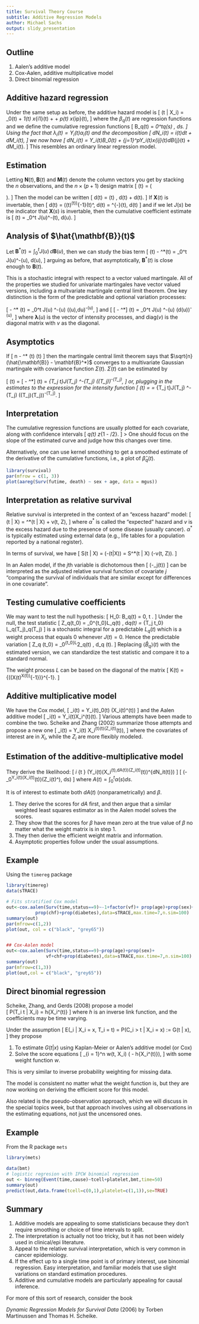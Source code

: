 ---
title: Survival Theory Course 
subtitle: Additive Regression Models
author: Michael Sachs
output: slidy_presentation
---

## Outline

1. Aalen's additive model
2. Cox-Aalen, additive multiplicative model
3. Direct binomial regression

## Additive hazard regression

Under the same setup as before, the additive hazard model is 
\[
\alpha(t | X_i) = \beta_0(t) + \beta_1(t) x_{i1}(t) + \cdots + \beta_p(t) x_{ip}(t), 
\]
where the $\beta_q(t)$ are regression functions and we define the cumulative regression functions
\[
B_q(t) = \int_0^t\beta_q(s) \, ds.
\]
Using the fact that $\lambda_i(t) = Y_i(t)\alpha_i(t)$ and the decomposition 
\[
dN_i(t) = \lambda_i(t)dt + dM_i(t),
\]
we now have
\[
dN_i(t) = Y_i(t)B_0(t) + \sum_{j=1}^pY_i(t)x_{ij}(t)dB_{j}(t) + dM_i(t).
\]
This resembles an ordinary linear regression model.

## Estimation

Letting $\mathbf{N}(t), \mathbf{B}(t)$ and $\mathbf{M}(t)$ denote the column vectors you get by stacking the $n$ observations, and the $n \times (p+1)$ design matrix
\[
\mathbf{X}(t) = \left(\begin{array}{c} 
Y_1(t) & Y_1(t) x_{11}(t) & \cdots & Y_1(t) x_{1p}(t) \\
\vdots & & & \\
Y_n(t) & Y_n(t) x_{n1}(t) & \cdots & Y_n(t) x_{np}(t)
\end{array}\right).
\]
Then the model can be written
\[
d\mathbf{N}(t) = \mathbf{X}(t) \, d\mathbf{B}(t) + d\mathbf{M}(t). 
\]
If $\mathbf{X}(t)$ is invertable, then 
\[
d\hat{\mathbf{B}}(t) = (\mathbf{X}(t)^\top\mathbf{X}(t))^{-1}\mathbf{X}(t)^\top \, d\mathbf{N}(t) = \mathbf{X}^{-}(t)\, d\mathbf{N}(t)
\]
and if we let $J(s)$ be the indicator that $\mathbf{X}(s)$ is invertable, then the cumulative coefficient estimate is
\[
\hat{\mathbf{B}}(t) = \int_0^t J(u)\mathbf{X}^-(t)\, d\mathbf{N}(u). 
\]

## Analysis of $\hat{\mathbf{B}}(t)$

Let $\mathbf{B}^*(t) = \int_0^tJ(u)\,d\mathbf{B}(u)$, then we can study the bias term
\[
\hat{\mathbf{B}}(t) - \mathbf{B}^*(t) = \int_0^t J(u)\mathbf{X}^-(u)\, d\mathbf{M}(u), 
\]
arguing as before, that asymptotically, $\mathbf{B}^*(t)$ is close enough to $\mathbf{B}(t)$. 

This is a stochastic integral with respect to a vector valued martingale. All of the properties we studied for univariate martingales have vector valued versions, including a multvariate martingale central limit theorem. One key distinction is the form of the predictable and optional variation processes: 

\[
\langle \hat{\mathbf{B}} - \mathbf{B}^* \rangle (t) = \int_0^t J(u) \mathbf{X}^-(u) \mbox{diag}(\mathbf{\lambda}(u)\,du)\mathbf{X}^-(u)^\top, 
\]
and 
\[
[\hat{\mathbf{B}} - \mathbf{B}^*] (t) = \int_0^t J(u) \mathbf{X}^-(u) \mbox{diag}(d\mathbf{N}(u))\mathbf{X}^-(u)^\top, 
\]
where $\mathbf{\lambda}(u)$ is the vector of intensity processes, and $\mbox{diag}(v)$ is the diagonal matrix with $v$ as the diagonal. 

## Asymptotics

If 
\[
n \langle \hat{\mathbf{B}} - \mathbf{B}^* \rangle (t) \rightarrow \Sigma(t)
\]
then the martingale central limit theorem says that $\sqrt{n}(\hat{\mathbf{B}} - \mathbf{B}^*)$ converges to a multivariate Gaussian martingale with covariance function  $\Sigma(t)$. $\Sigma(t)$ can be estimated by

\[
\hat{\Sigma}(t) = [\hat{\mathbf{B}} - \mathbf{B}^*] (t) = \sum_{T_j \leq t}J(T_j) \mathbf{X}^-(T_j) \mbox{diag}(\Delta \mathbf{N}(T_j))\mathbf{X}^-(T_j)^\top, 
\]
or, plugging in the estimates to the expression for the intensity function
\[
\tilde{\Sigma}(t) = \widehat{\langle \hat{\mathbf{B}} - \mathbf{B}^*\rangle (t)} = \sum_{T_j \leq t}J(T_j) \mathbf{X}^-(T_j) \mbox{diag}(\mathbf{X}(T_j)\Delta \hat{\mathbf{B}}(T_j))\mathbf{X}^-(T_j)^\top. 
\]


## Interpretation

The cumulative regression functions are usually plotted for each covariate, along with confidence intervals
\[
\hat{B}_q(t) \pm z_{1 - \alpha/2}\sqrt{\Sigma_{(q,q)}(t)}.
\]
> One should focus on the slope of the estimated curve and judge how this changes over time. 

Alternatively, one can use kernel smoothing to get a smoothed estimate of the derivative of the cumulative functions, i.e., a plot of $\hat{\beta}_q(t)$. 

```{r}
library(survival)
par(mfrow = c(1, 3))
plot(aareg(Surv(futime, death) ~ sex + age, data = mgus))
```


## Interpretation as relative survival

Relative survival is interpreted in the context of an "excess hazard" model: 
\[
\alpha(t | X) = \alpha^*(t | X) + v(t, Z), 
\]
where $\alpha^*$ is called the "expected" hazard and $v$ is the excess hazard due to the presence of some disease (usually cancer). $\alpha^*$ is typically estimated using external data (e.g., life tables for a population reported by a national register).

In terms of survival, we have
\[
S(t | X) = \exp(-\alpha(t|X)) = S^*(t | X) \exp(-v(t, Z)).
\]

In an Aalen model, if the $j$th variable is dichotomous then 
\[
\exp(-\hat{B}_j(t))
\]
can be interpreted as the adjusted relative survival function of covariate $j$ "comparing the survival of individuals that are similar except for differences in one covariate".


## Testing cumulative coefficients

We may want to test the null hypothesis: 
\[
H_0: B_q(t) = 0, \mbox{ all } t \in [0, t_0].
\]
Under the null, the test statistic
\[
Z_q(t_0) = \int_0^{t_0}L_q(t) \, d\hat{B}_q(t) = \sum_{T_j \leq t_0} L_q(T_j)\Delta \hat{B}_q(T_j)
\]
is a stochastic integral for a predictable $L_q(t)$ which is a weight process that equals 0 whenever $J(t) = 0$. Hence the predictable variation
\[
\langle Z_q \rangle(t_0) = \int_0^{t_0}L^2_q(t) \, d\langle \hat{B}_q \rangle(t).
\]
Replacing $\langle \hat{B}_q \rangle(t)$ with the estimated version, we can standardize the test statistic and compare it to a standard normal. 

The weight process $L$ can be based on the diagonal of the matrix
\[
K(t) = \left\{\mbox{diag}((X(t)^\top X(t))^{-1})\right\}^{-1}.
\]


## Additive multiplicative model

We have the Cox model, 
\[
\lambda_i(t) = Y_i(t)\lambda_0(t) \exp(X_i(t)^\top\beta(t))
\]
and the Aalen additive model
\[
\lambda_i(t) = Y_i(t)X_i^\top(t)\beta(t). 
\]
Various attempts have been made to combine the two. Scheike and Zhang (2002) summarize those attempts and propose a new one
\[
\lambda_i(t) = Y_i(t) X_i^\top(t)\alpha(t)\exp(Z_i(t)^\top\beta(t)),
\]
where the covariates of interest are in $X_i$, while the $Z_i$ are more flexibly modeled. 

## Estimation of the additive-multiplicative model

They derive the likelihood: 
\[
\prod_i \prod_{t \leq \tau} (Y_i(t)(X_i^\top(t)\,dA(t))\exp(Z_i(t)^\top\beta(t))^{dN_it(t)})\times
\]
\[
\exp\left(-\int_0^\tau Y_i(t)(X_i(t)^\top \alpha(t))\exp(Z_i(t)^\top\beta)\, ds\right)
\]
where $A(t) = \int_0^t \alpha(s) ds$. 

It is of interest to estimate both $dA(t)$ (nonparametrically) and $\beta$. 

1. They derive the scores for $dA$ first, and then argue that a similar weighted least squares estimator as in the Aalen model solves the scores. 
2. They show that the scores for $\beta$ have mean zero at the true value of $\beta$ no matter what the weight matrix is in step 1. 
3. They then derive the efficient weight matrix and information.
4. Asymptotic properties follow under the usual assumptions. 


## Example

Using the `timereg` package

```{r}
library(timereg)
data(sTRACE)

# Fits stratified Cox model 
out<-cox.aalen(Surv(time,status==9)~-1+factor(vf)+ prop(age)+prop(sex)+
	       prop(chf)+prop(diabetes),data=sTRACE,max.time=7,n.sim=100)
summary(out)
par(mfrow=c(1,2)) 
plot(out, col = c("black", "grey65"))


## Cox-Aalen model
out<-cox.aalen(Surv(time,status==9)~prop(age)+prop(sex)+
               vf+chf+prop(diabetes),data=sTRACE,max.time=7,n.sim=100)
summary(out)
par(mfrow=c(1,3))
plot(out,col = c("black", "grey65"))
```



## Direct binomial regression

Scheike, Zhang, and Gerds (2008) propose a model  
\[
P(T_i \leq t | X_i) = h\{X_i^\top\eta(t)\}
\]
where $h$ is an inverse link function, and the coefficients may be time varying. 

Under the assumption
\[
E(\delta_i | X_i = x, T_i = t) = P(C_i > t | X_i = x) := G(t | x), 
\]
they propose

1. To estimate $G(t | x)$ using Kaplan-Meier or Aalen's additive model (or Cox)
2. Solve the score equations
\[
\sum_{i = 1}^n \frac{\partial h\{X_i^\top\eta(t)\}}{\partial \eta} w(t, X_i) \left(\frac{\delta_i N_i(t)}{\hat{G}(t)(T_i | X_i)} - h\{X_i^\top\eta(t)\}\right),
\]
with some weight function $w$. 

This is very similar to inverse probability weighting for missing data. 

The model is consistent no matter what the weight function is, but they are now working on deriving the efficient score for this model. 

Also related is the pseudo-observation approach, which we will discuss in the special topics week, but that approach involves using all observations in the estimating equations, not just the uncensored ones. 

## Example

From the R package `mets`


```{r}
library(mets)

data(bmt)
# logistic regresion with IPCW binomial regression 
out <- binreg(Event(time,cause)~tcell+platelet,bmt,time=50)
summary(out)
predict(out,data.frame(tcell=c(0,1),platelet=c(1,1)),se=TRUE)

```

## Summary

1. Additive models are appealing to some statisticians because they don't require smoothing or choice of time intervals to split. 
2. The interpretation is actually not too tricky, but it has not been widely used in clinical/epi literature. 
3. Appeal to the relative survival interpretation, which is very common in cancer epidemiology. 
4. If the effect up to a single time point is of primary interest, use binomial regression. Easy interpretation, and familiar models that use slight variations on standard estimation procedures. 
5. Additive and cumulative models are particularly appealing for causal inference. 

For more of this sort of research, consider the book

_Dynamic Regression Models for Survival Data_ (2006) by Torben Martinussen and Thomas H. Scheike.



